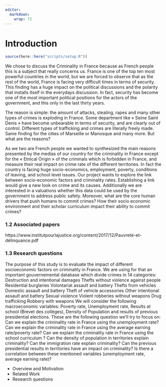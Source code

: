 ```yaml
---
editor: 
  markdown: 
    wrap: 72
---
```


# Introduction

```r
source(here::here("scripts/setup.R"))
```

We chose to discuss the Criminality in France because as French people
this is a subject that really concerns us. France is one of the top ten
most powerful countries in the world, but we are forced to observe that
as the rest of the world, France is facing very difficult times in terms
of security. This finding has a huge impact on the political discussions
and the polarity that installs itself in the everydays discussion. In
fact, security has become one of the most important political positions
for the actors of the government, and this only in the last thirty
years.

The reason is simple: the amount of attacks, stealing, rapes and many
other types of crimes is exploding in France. Some department like «
Seine Saint Denis » have become unbearable in terms of security, and are
clearly out of control. Different types of trafficking and crimes are
literally freely made. Same finding for the cities of Marseille or
Manosque and many more. But what are the reasons?

As we two are French people we wanted to synthesized the main reasons
presented by the medias of our country for the criminality in France
except for the « Etnical Origin » of the criminals which is forbidden in
France, and measure their real impact on crime rate of the different
territories. In fact the country is facing huge socio-economics,
employment, poverty, conditions of leaving, and school level issues. Our
project wants to explore the link between socio-economic factors and
criminality rates. Establishing a link would give a new look on crime
and its causes. Additionally we are interested in a valuations whether
this data could be used by the government to address public safety.
Moreover, what are the core human drivers that push humans to commit
crimes? How their socio economic environment and their scholar
curriculum impact their ability to commit crimes?

### 1.2 Associated papers

https://www.institutpourlajustice.org/content/2017/12/Pauvreté-et-délinquance.pdf

### 1.3 Research questions

The purpose of this study is to evaluate the impact of different
socioeconomic factors on criminality in France. We are using for that an
important gouvernemental database which divide crimes in 14 categories:
Destruction and intentional damages Thefts without violence against
people Residential burglaries Volontariat assault and battery Thefts
from vehicles Domestic assault and battery Theft of vehicle accessories
Other intentional assault and battery Sexual violence Violent robberies
without weapons Drug trafficking Robbery with weapons We will consider
the following macroeconomic variables: Poverty rate, Unemployment rate,
Results at school (Brevet des collèges), Density of Population and
results of previous presidential elections. These are the following
question we'll try to focus on: Can we explain the criminality rate in
France using the unemployment rate? Can we explain the criminality rate
in France using the average earning rate/poverty rate? Can we explain
the criminality rate in France using the school curriculum ? Can the
density of population in territories explain criminality? Can the
immigration rate explain criminality? Can the previous presidential
results in territories have an impact on criminality? Is there a
correlation between these mentioned variables (unemployment rate,
average earning rate)?

-   Overview and Motivation
-   Related Work
-   Research questions
